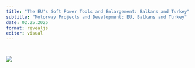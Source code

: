 ```yaml
---
title: "The EU's Soft Power Tools and Enlargement: Balkans and Turkey"
subtitle: "Motorway Projects and Development: EU, Balkans and Turkey"
date: 02.25.2025
format: revealjs
editor: visual
---
```


# ![](images/week%2010.png)

# 
